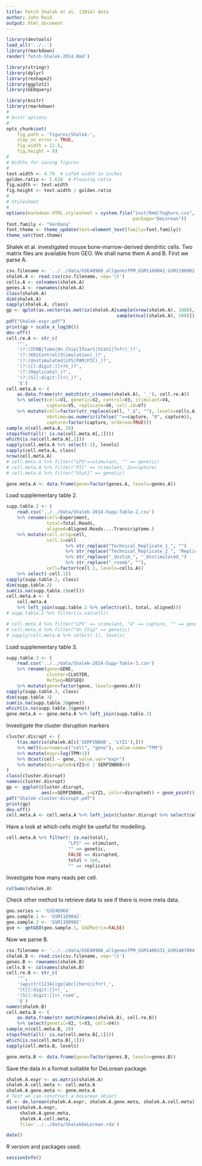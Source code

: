 ```yaml
---
title: Fetch Shalek et al. (2014) data
author: John Reid
output: html_document
---
```


```r
library(devtools)
load_all('../..')
library(rmarkdown)
render('fetch-Shalek-2014.Rmd')

```


```r
library(stringr)
library(dplyr)
library(reshape2)
library(ggplot2)
library(GEOquery)

```


```r
library(knitr)
library(rmarkdown)
#
# knitr options
#
opts_chunk$set(
    fig.path = 'figures/Shalek-',
    stop_on_error = TRUE,
    fig.width = 12.5,
    fig.height = 8)
#
# Widths for saving figures
#
text.width <- 4.79  # LaTeX width in inches
golden.ratio <- 1.618  # Pleasing ratio
fig.width <- text.width
fig.height <- text.width / golden.ratio
#
# Stylesheet
#
options(markdown.HTML.stylesheet = system.file("inst/Rmd/foghorn.css",
                                               package="DeLorean"))
font.family <- "Verdana"
font.theme <- theme_update(text=element_text(family=font.family))
theme_set(font.theme)

```



Shalek et al. investigated mouse bone-marrow-derived dendritic cells. Two
matrix files are available from GEO. We shall name them A and B. First we
parse A.
```r
csv.filename <- '../../data/GSE48968_allgenesTPM_GSM1189042_GSM1190902.txt.gz'
shalek.A <- read.csv(csv.filename, sep='\t')
cells.A <- colnames(shalek.A)
genes.A <- rownames(shalek.A)
class(shalek.A)
dim(shalek.A)
sapply(shalek.A, class)
gp <- qplot(as.vector(as.matrix(shalek.A[sample(nrow(shalek.A), 1000),
                                         sample(ncol(shalek.A), 100)])))
pdf("Shalek-expr.pdf")
print(gp + scale_x_log10())
dev.off()
cell.re.A <- str_c(
    '^',
    '(?:(IFNB|Tube|On_Chip|Ifnar1|Stat1|Tnfr)_)?',
    '(?:(KO|Control|Stimulation)_)?',
    '(?:(Unstimulated|LPS|PAM|PIC)_)?',
    '(?:([[:digit:]]+)h_)?',
    '(?:(Replicate)_)?',
    '(?:(S[[:digit:]]+)_)?',
    '$')
cell.meta.A <- (
    as.data.frame(str_match(str_c(names(shalek.A), '_'), cell.re.A))
    %>% select(cell=V1, genetic=V2, control=V3, stimulant=V4,
               capture=V5, replicate=V6, cell.id=V7)
    %>% mutate(cell=factor(str_replace(cell, "_$", ""), levels=cells.A),
               obstime=as.numeric(ifelse(""==capture, "0", capture)),
               capture=factor(capture, ordered=TRUE)))
sample_n(cell.meta.A, 20)
stopifnot(all(! is.na(cell.meta.A[,1])))
which(is.na(cell.meta.A[,1]))
sapply(cell.meta.A %>% select(-1), levels)
sapply(cell.meta.A, class)
nrow(cell.meta.A)
# cell.meta.A %>% filter("LPS"==stimulant, "" == genetic)
# cell.meta.A %>% filter("PIC" == stimulant, 2==capture)
# cell.meta.A %>% filter("Stat1" == genetic)

gene.meta.A <- data.frame(gene=factor(genes.A, levels=genes.A))

```


Load supplementary table 2.
```r
supp.table.2 <- (
    read.csv('../../data/Shalek-2014-Supp-Table-2.csv')
    %>% rename(cell=Experiment,
               total=Total.Reads,
               aligned=Aligned.Reads....Transcriptome.)
    %>% mutate(cell.orig=cell,
               cell.1=cell
                      %>% str_replace("Technical_Replicate_1_", "")
                      %>% str_replace("Technical_Replicate_2_", "Replicate_")
                      %>% str_replace("_Unstim_", "_Unstimulated_")
                      %>% str_replace("_rsem$", ""),
               cell=factor(cell.1, levels=cells.A))
    %>% select(-cell.1))
sapply(supp.table.2, class)
dim(supp.table.2)
sum(is.na(supp.table.2$cell))
cell.meta.A <- (
    cell.meta.A
    %>% left_join(supp.table.2 %>% select(cell, total, aligned)))
# supp.table.2 %>% filter(is.na(cell))

# cell.meta.A %>% filter("LPS" == stimulant, "4" == capture, "" == genetic)
# cell.meta.A %>% filter("On_Chip" == genetic)
# sapply(cell.meta.A %>% select(-1), levels)

```


Load supplementary table 3.
```r
supp.table.3 <- (
    read.csv('../../data/Shalek-2014-Supp-Table-3.csv')
    %>% rename(gene=GENE,
               cluster=CLUSTER,
               RefSeq=REFSEQ)
    %>% mutate(gene=factor(gene, levels=genes.A)))
sapply(supp.table.3, class)
dim(supp.table.3)
sum(is.na(supp.table.3$gene))
which(is.na(supp.table.3$gene))
gene.meta.A <- gene.meta.A %>% left_join(supp.table.3)

```


Investigate the cluster disruption markers
```r
cluster.disrupt <- (
    t(as.matrix(shalek.A[c('SERPINB6B', 'LYZ1'),]))
    %>% melt(varnames=c("cell", "gene"), value.name="TPM")
    %>% mutate(expr=log(TPM+1))
    %>% dcast(cell ~ gene, value.var="expr")
    %>% mutate(disrupted=LYZ1<6 | SERPINB6B>4)
)
class(cluster.disrupt)
names(cluster.disrupt)
gp <- ggplot(cluster.disrupt,
             aes(x=SERPINB6B, y=LYZ1, color=disrupted)) + geom_point()
pdf("Shalek-cluster-disrupt.pdf")
print(gp)
dev.off()
cell.meta.A <- cell.meta.A %>% left_join(cluster.disrupt %>% select(cell, disrupted))

```


Have a look at which cells might be useful for modelling.
```r
cell.meta.A %>% filter(! is.na(total),
                       "LPS" == stimulant,
                       "" == genetic,
                       FALSE == disrupted,
                       total > 1e6,
                       "" == replicate)

```


Investigate how many reads per cell.
```r
colSums(shalek.A)
```


Check other method to retrieve data to see if there is more meta data.
```r
geo.series <- 'GSE48968'
geo.sample.1 <- 'GSM1189042'
geo.sample.2 <- 'GSM1190902'
gse <- getGEO(geo.sample.1, GSEMatrix=FALSE)

```


Now we parse B.
```r
csv.filename <- '../../data/GSE48968_allgenesTPM_GSM1406531_GSM1407094.txt.gz'
shalek.B <- read.csv(csv.filename, sep='\t')
genes.B <- rownames(shalek.B)
cells.B <- colnames(shalek.B)
cell.re.B <- str_c(
    '^',
    '(wps|tr[1234]|gp[abc]|hero|ifnr)_',
    '(t[[:digit:]]+)_',
    '(S[[:digit:]]+)_rsem',
    '$')
names(shalek.B)
cell.meta.B <- (
    as.data.frame(str_match(names(shalek.B), cell.re.B))
    %>% select(genetic=V2, t=V3, cell=V4))
sample_n(cell.meta.B, 20)
stopifnot(all(! is.na(cell.meta.B[,1])))
which(is.na(cell.meta.B[,1]))
sapply(cell.meta.B, levels)

gene.meta.B <- data.frame(gene=factor(genes.B, levels=genes.B))

```


Save the data in a format suitable for DeLorean package.
```r
shalek.A.expr <- as.matrix(shalek.A)
shalek.A.cell.meta <- cell.meta.A
shalek.A.gene.meta <- gene.meta.A
# Test we can construct a DeLorean object
dl <- de.lorean(shalek.A.expr, shalek.A.gene.meta, shalek.A.cell.meta)
save(shalek.A.expr,
     shalek.A.gene.meta,
     shalek.A.cell.meta,
     file='../../data/ShalekDeLorean.rda')

```


```r
date()
```


R version and packages used:
```r
sessionInfo()
```
